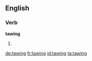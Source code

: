 ==English==

===Verb===
'''tawing'''

# {{present participle of|taw}}

[[de:tawing]]
[[fr:tawing]]
[[id:tawing]]
[[ta:tawing]]